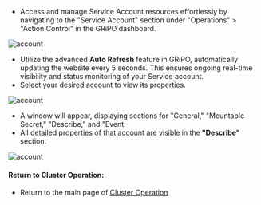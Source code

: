 - Access and manage Service Account resources effortlessly by navigating to the "Service Account" section under "Operations" > "Action Control" in the GRiPO dashboard.

![account](/cluster_operation/workload/config/account/account1.png)

- Utilize the advanced <b>Auto Refresh</b> feature in GRiPO, automatically updating the website every 5 seconds. This ensures ongoing real-time visibility and status monitoring of your Service account.
- Select your desired account to view its properties.

![account](/cluster_operation/workload/config/account/account2.png)

- A window will appear, displaying sections for "General," "Mountable Secret," "Describe," and "Event.
- All detailed properties of that account are visible in the<b> "Describe"</b> section.

![account](/cluster_operation/workload/config/account/account3.png)

#### Return to Cluster Operation:

- Return to the main page of [Cluster Operation](/cluster_operations/introduction)
